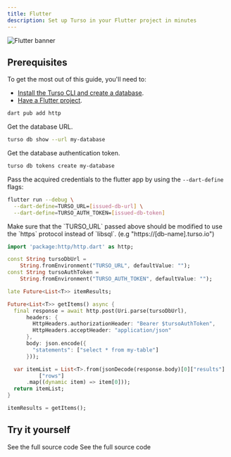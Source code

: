 ```yaml
---
title: Flutter
description: Set up Turso in your Flutter project in minutes
---
```


![Flutter banner](/images/guides/flutter-banner.png)

## Prerequisites

To get the most out of this guide, you'll need to:

- [Install the Turso CLI and create a database].
- [Have a Flutter project].

<Steps>

<Step title="Install the Dart HTTP package.">

```bash
dart pub add http
```

</Step>

<Step title="Set up the database credentials.">

Get the database URL.

```bash
turso db show --url my-database
```
Get the database authentication token.

```bash
turso db tokens create my-database
```

Pass the acquired credentials to the flutter app by using the `--dart-define` flags:

```bash
flutter run --debug \
  --dart-define=TURSO_URL=[issued-db-url] \
  --dart-define=TURSO_AUTH_TOKEN=[issued-db-token]
```

<Warning>
Make sure that the `TURSO_URL` passed above should be modified to use the `https` protocol instead of `libsql`. (e.g "https://[db-name].turso.io")
</Warning>

</Step>

<Step title="Fetch data from Turso.">

```dart lib/main.dart
import 'package:http/http.dart' as http;

const String tursoDbUrl =
    String.fromEnvironment("TURSO_URL", defaultValue: "");
const String tursoAuthToken =
    String.fromEnvironment("TURSO_AUTH_TOKEN", defaultValue: "");

late Future<List<T>> itemResults;

Future<List<T>> getItems() async {
  final response = await http.post(Uri.parse(tursoDbUrl),
      headers: {
        HttpHeaders.authorizationHeader: "Bearer $tursoAuthToken",
        HttpHeaders.acceptHeader: "application/json"
      },
      body: json.encode({
        "statements": ["select * from my-table"]
      }));

  var itemList = List<T>.from(jsonDecode(response.body)[0]["results"]
          ["rows"]
      .map((dynamic item) => item[0]));
  return itemList;
}

itemResults = getItems();
```
</Step>

</Steps>

## Try it yourself

<CardGroup cols={2}>
  <Card title="Recipe book app" icon="arrow-up-right-from-square" href="https://github.com/tursodatabase/examples/tree/master/app_recipe_book">
    See the full source code
  </Card>
  <Card title="Todo list app" icon="arrow-up-right-from-square" href="https://github.com/tursodatabase/examples/tree/master/flutter_todo_list">
    See the full source code
  </Card>
</CardGroup>


[Install the Turso CLI and create a database]: /cli/installation
[Have a Flutter project]: https://docs.flutter.dev/get-started/codelab

